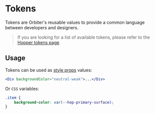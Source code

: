 
<Meta
    title="Features/Tokens"
    id="tokens"
/>

# Tokens

Tokens are Orbiter's reusable values to provide a common language between developers and designers.


> If you are looking for a list of available tokens, please refer to the [Hopper tokens page](https://hopper.workleap.design/tokens/getting-started/introduction).


## Usage

Tokens can be used as [style props](/docs/style-props--page) values:

```jsx
<Div backgroundColor="neutral-weak">...</Div>
```

Or `CSS` variables:

```css
.item {
    background-color: var(--hop-primary-surface);
}
```
